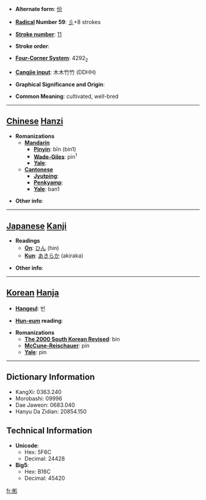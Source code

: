 * '''Alternate form''': [[份]]

* '''[[Wiktionary:Chinese radical index| Radical]] Number 59''': [[Wiktionary:Chinese radical index 彡|彡]]+8 strokes

* '''[[Wiktionary:Chinese total strokes index|Stroke number]]''': [[Wiktionary:Chinese total strokes index 11|11]]

* '''Stroke order''': 

* '''[[Wiktionary:Chinese four corner index|Four-Corner System]]''': 4292<sub>2</sub>

* '''[[Wiktionary:Chinese Cangjie index|Cangjie input]]''': 木木竹竹 (DDHH)

* '''Graphical Significance and Origin''': 

* '''Common Meaning''': cultivated, well-bred

----

== [[Chinese]] [[Hanzi]] ==

* '''Romanizations'''
** '''[[Mandarin]]'''
*** '''[[Pinyin]]''': bīn (bin1)
*** '''[[Wade-Giles]]''': pin<sup>1</sup>
*** '''[[Yale]]''': 
** '''[[Cantonese]]'''
*** '''[[Jyutping]]''':
*** '''[[Penkyamp]]''': 
*** '''[[Yale]]''': ban1

* '''Other info''': 

----

== [[Japanese]] [[Kanji]] ==

* '''Readings'''
** '''[[On]]''': [[ひん]] (hin)
** '''[[Kun]]''': [[あきらか]] (akiraka)

* '''Other info''':  

----

== [[Korean]] [[Hanja]] ==

* '''[[Hangeul]]''': 빈

* '''[[Hun-eum]] reading''': 

* '''Romanizations'''
** '''[[The 2000 South Korean Revised Romanization|The 2000 South Korean Revised]]''': bin
** '''[[McCune-Reischauer]]''': pin
** '''[[Yale]]''': pin

----

== Dictionary Information ==

* KangXi: 0363.240
* Morobashi: 09996
* Dae Jaweon: 0683.040
* Hanyu Da Zidian: 20854.150

== Technical Information ==

* '''Unicode''':
** Hex: 5F6C
** Decimal: 24428
* '''Big5''':
** Hex: B16C
** Decimal: 45420

[[fr:彬]]